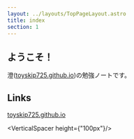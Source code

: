```yaml
---
layout: ../layouts/TopPageLayout.astro
title: index
section: 1
---
```



<MainColorDivider />

## ようこそ！

澄([toyskip725.github.io](https://toyskip725.github.io/))の勉強ノートです。
<TopIndex />

## Links

[toyskip725.github.io](https://toyskip725.github.io/)

<VerticalSpacer height={"100px"}/>
